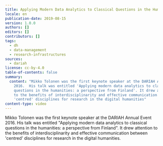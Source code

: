 ```yaml
---
title: Applying Modern Data Analytics to Classical Questions in the Humanities
locale: en
publication-date: 2019-08-15
version: 1.0.0
authors: []
editors: []
contributors: []
tags:
  - dh
  - data-management
  - research-infrastructures
sources:
  - dariah
license: cc-by-4.0
table-of-contents: false
summary:
  content: "Mikko Tolonen was the first keynote speaker at the DARIAH Annual Event
    2016.  His talk was entitled 'Applying modern data analytics to classical
    questions in the humanities: a perspective from Finland'. It drew attention
    to the benefits of interdisciplinarity and effective communication between
    'centred' disciplines for research in the digital humanities"
content-type: video
---
```

Mikko Tolonen was the first keynote speaker at the DARIAH Annual Event 2016. His talk was entitled "Applying modern data analytics to classical questions in the humanities: a perspective from Finland". It drew attention to the benefits of interdisciplinarity and effective communication between 'centred' disciplines for research in the digital humanities.

<VideoCard provider="youtube" id="R3k4OJUToXU" title="Applying Modern Data Analytics to Classical Questions in the Humanities" image="/assets/content/assets/en/resources/hosted/applying-modern-data-analytics-to-classical-questions-in-the-humanities/mikko-tolonen-png" />
